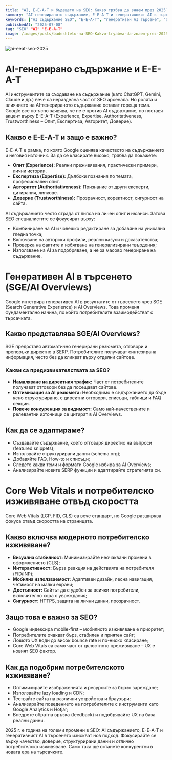 ```yaml
---
title: "AI, E-E-A-T и бъдещето на SEO: Какво трябва да знаем през 2025?"
summary: "AI-генерираното съдържание, E-E-A-T и генеративният AI в търсенето променят SEO пейзажа. Вижте как да се адаптирате и да останете конкурентни."
keywords: ["AI съдържание SEO", "E-E-A-T", "генеративен AI търсене", "SGE", "AI Overviews", "Core Web Vitals", "потребителско изживяване SEO", "SEO тенденции 2025"]
publishedAt: "2025-07-08"
tag: "SEO" "AI" "E-E-A-T"
image: /images/posts/badeshteto-na-SEO-Kakvo-tryabva-da-znaem-prez-2025.jpg
---
```

![ai-eeat-seo-2025](/images/posts/badeshteto-na-SEO-Kakvo-tryabva-da-znaem-prez-2025.jpg)

# AI-генерирано съдържание и E-E-A-T

AI инструментите за създаване на съдържание (като ChatGPT, Gemini, Claude и др.) вече са неразделна част от SEO арсенала. Но ролята и влиянието на AI-генерираното съдържание остават гореща тема. Google все по-ясно заявява, че не е против AI съдържание, но поставя акцент върху E-E-A-T (Experience, Expertise, Authoritativeness, Trustworthiness – Опит, Експертиза, Авторитет, Доверие).

## Какво е E-E-A-T и защо е важно?

E-E-A-T е рамка, по която Google оценява качеството на съдържанието и неговия източник. За да се класирате високо, трябва да покажете:
- **Опит (Experience):** Реални преживявания, практически примери, лични истории.
- **Експертиза (Expertise):** Дълбоки познания по темата, професионален опит.
- **Авторитет (Authoritativeness):** Признание от други експерти, цитирания, линкове.
- **Доверие (Trustworthiness):** Прозрачност, коректност, сигурност на сайта.

AI съдържанието често страда от липса на личен опит и нюанси. Затова SEO специалистите се фокусират върху:
- Комбиниране на AI и човешко редактиране за добавяне на уникална гледна точка;
- Включване на авторски профили, реални казуси и доказателства;
- Проверка на фактите и избягване на генерализирани твърдения;
- Използване на AI за подобряване, а не за масово генериране на съдържание.

<Feedback
  title="Съвет"
  description="AI може да ускори създаването на съдържание, но E-E-A-T изисква човешки принос, експертиза и доверие."
/>

# Генеративен AI в търсенето (SGE/AI Overviews)

Google интегрира генеративен AI в резултатите от търсенето чрез SGE (Search Generative Experience) и AI Overviews. Това променя фундаментално начина, по който потребителите взаимодействат с търсачката.

## Какво представлява SGE/AI Overviews?

SGE предоставя автоматично генерирани резюмета, отговори и препоръки директно в SERP. Потребителите получават синтезирана информация, често без да кликват върху отделни сайтове.

### Какви са предизвикателствата за SEO?
- **Намаляване на директния трафик:** Част от потребителите получават отговори без да посещават сайтове.
- **Оптимизация за AI резюмета:** Необходимо е съдържанието да бъде ясно структурирано, с директни отговори, списъци, таблици и FAQ секции.
- **Повече конкуренция за видимост:** Само най-качествените и релевантни източници се цитират в AI Overviews.

## Как да се адаптираме?
- Създавайте съдържание, което отговаря директно на въпроси (featured snippets);
- Използвайте структурирани данни (schema.org);
- Добавяйте FAQ, How-to и списъци;
- Следете какви теми и формати Google избира за AI Overviews;
- Анализирайте новите SERP функции и адаптирайте стратегията си.

<Feedback
  title="Практически съвет"
  description="Оптимизирайте съдържанието си за директни отговори и структурирани данни, за да бъдете избрани от AI Overviews."
/>

# Core Web Vitals и потребителско изживяване отвъд скоростта

Core Web Vitals (LCP, FID, CLS) са вече стандарт, но Google разширява фокуса отвъд скоростта на страницата.

## Какво включва модерното потребителско изживяване?
- **Визуална стабилност:** Минимизирайте неочаквани промени в оформлението (CLS);
- **Интерактивност:** Бърза реакция на действията на потребителя (FID/INP);
- **Мобилна използваемост:** Адаптивен дизайн, лесна навигация, четимост на малки екрани;
- **Достъпност:** Сайтът да е удобен за всички потребители, включително хора с увреждания;
- **Сигурност:** HTTPS, защита на лични данни, прозрачност.

## Защо това е важно за SEO?
- Google индексира mobile-first – мобилното изживяване е приоритет;
- Потребителите очакват бърз, стабилен и приятен сайт;
- Лошото UX води до висок bounce rate и по-ниско класиране;
- Core Web Vitals са само част от цялостното преживяване – UX е новият SEO фактор.

## Как да подобрим потребителското изживяване?
- Оптимизирайте изображенията и ресурсите за бързо зареждане;
- Използвайте lazy loading и CDN;
- Тествайте сайта на различни устройства и браузъри;
- Анализирайте поведението на потребителите с инструменти като Google Analytics и Hotjar;
- Внедрете обратна връзка (feedback) и подобрявайте UX на база реални данни.

<Feedback
  title="UX съвет"
  description="SEO вече не е само за търсачките – оптимизирайте за хората. Доброто потребителско изживяване е най-силният сигнал за успех през 2025."
/>

2025 г. е година на големи промени в SEO: AI съдържанието, E-E-A-T и генеративният AI в търсенето изискват нов подход. Фокусирайте се върху качество, доверие, структурирани данни и отлично потребителско изживяване. Само така ще останете конкурентни в новата ера на търсачките. 
